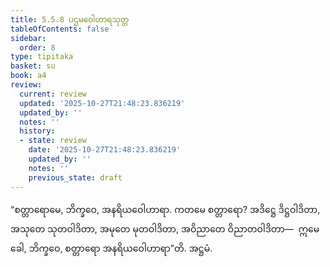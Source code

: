 ```yaml
---
title: 5.5.8 ပဌမဝေါဟာရသုတ္တ
tableOfContents: false
sidebar:
  order: 8
type: tipitaka
basket: su
book: a4
review:
  current: review
  updated: '2025-10-27T21:48:23.836219'
  updated_by: ''
  notes: ''
  history:
  - state: review
    date: '2025-10-27T21:48:23.836219'
    updated_by: ''
    notes: ''
    previous_state: draft
---
```



<ReviewStatus review={frontmatter.review} showDetails={true} />

<HypothesisAnnotation frontmatter={frontmatter} />

<DynamicBreadcrumb />

<Division number="250" book="a4" e="ch" v="15" p="568">

<Paragraph number="1510" book="a4">
“စတ္တာရောမေ, ဘိက္ခဝေ, အနရိယဝေါဟာရာ. ကတမေ စတ္တာရော? အဒိဋ္ဌေ ဒိဋ္ဌဝါဒိတာ, အသုတေ သုတဝါဒိတာ, အမုတေ မုတဝါဒိတာ, အဝိညာတေ ဝိညာတဝါဒိတာ—  ဣမေ ခေါ, ဘိက္ခဝေ, စတ္တာရော အနရိယဝေါဟာရာ”တိ.

</Paragraph>
</Division>

<Paragraph number="1511" type="center" book="a4">
အဋ္ဌမံ.
</Paragraph>